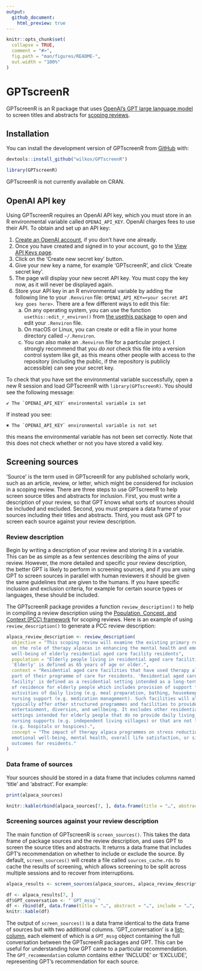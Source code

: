 ```yaml
---
output: 
  github_document:
    html_preview: true
---
```


<!-- README.md is generated from README.Rmd. Please edit that file -->

```r
knitr::opts_chunk$set(
  collapse = TRUE,
  comment = "#>",
  fig.path = "man/figures/README-",
  out.width = "100%"
)
```

# GPTscreenR

<!-- badges: start -->
<!-- badges: end -->

GPTscreenR is an R package that uses [OpenAI's GPT large language model](https://platform.openai.com/docs/guides/gpt) to screen titles and abstracts for [scoping reviews](https://en.wikipedia.org/wiki/Systematic_review#Scoping_reviews).

## Installation

You can install the development version of GPTscreenR from [GitHub](https://github.com/) with:

```r
devtools::install_github("wilkox/GPTscreenR")
```

```r
library(GPTscreenR)
```

GPTscreenR is not currently available on CRAN.

## OpenAI API key

Using GPTscreenR requires an OpenAI API key, which you must store in an R environmental variable called `OPENAI_API_KEY`. OpenAI charges fees to use their API. To obtain and set up an API key:

1. [Create an OpenAI account](https://platform.openai.com/signup?launch), if you don't have one already.
2. Once you have created and signed in to your account, go to the [View API Keys page](https://platform.openai.com/account/api-keys).
3. Click on the 'Create new secret key' button.
4. Give your new key a name, for example 'GPTscreenR', and click 'Create secret key'.
5. The page will display your new secret API key. You must copy the key now, as it will never be displayed again.
6. Store your API key in an R environmental variable by adding the following line to your `.Renviron` file: `OPENAI_API_KEY=<your secret API key goes here>`. There are a few different ways to edit this file:
   a. On any operating system, you can use the function `usethis::edit_r_environ()` from [the usethis package](https://usethis.r-lib.org) to open and edit your `.Renviron` file.
   b. On macOS or Linux, you can create or edit a file in your home directory called `~/.Renviron`.
   c. You can also make an `.Renviron` file for a particular project. I strongly recommend that you *do not* check this file into a version control system like git, as this means other people with access to the repository (including the public, if the repository is publicly accessible) can see your secret key.

To check that you have set the environmental variable successfully, open a new R session and load GPTscreenR with `library(GPTscreenR)`. You should see the following message:

``✔ The `OPENAI_API_KEY` environmental variable is set``

If instead you see:

``✖ The `OPENAI_API_KEY` environmental variable is not set``

this means the environmental variable has not been set correctly. Note that this does not check whether or not you have stored a valid key.

## Screening sources

'Source' is the term used in GPTscreenR for any published scholarly work, such as an article, review, or letter, which might be considered for inclusion in a scoping review. There are three steps to use GPTscreenR to help screen source titles and abstracts for inclusion. First, you must write a description of your review, so that GPT knows what sorts of sources should be included and excluded. Second, you must prepare a data frame of your sources including their titles and abstracts. Third, you must ask GPT to screen each source against your review description.

### Review description

Begin by writing a description of your review and storing it in a variable. This can be as simple as a few sentences describing the aims of your review. However, the more detailed and specific your review description, the better GPT is likely to perform in screening sources, and if you are using GPT to screen sources in parallel with human reviewers it should be given the same guidelines that are given to the humans. If you have specific inclusion and exclusion criteria, for example for certain source types or languages, these should be included.

The GPTscreenR package provides a function `review_description()` to help in compiling a review description using the [Population, Concept, and Context (PCC) framework](https://journals.lww.com/jbisrir/Fulltext/2023/03000/Recommendations_for_the_extraction,_analysis,_and.7.aspx) for scoping reviews. Here is an example of using `review_description()` to generate a PCC review description:

```r
alpaca_review_description <- review_description(
  objective = "This scoping review will examine the existing primary research
  on the role of therapy alpacas in enhancing the mental health and emotional
  well-being of elderly residential aged care facility residents",
  population = "Elderly people living in residential aged care facilities.
  'Elderly' is defined as 65 years of age or older.",
  context = "Residential aged care facilities that have used therapy alpacas as
  part of their programme of care for residents. 'Residential aged care
  facility' is defined as a residential setting intended as a long-term place
  of residence for elderly people which includes provision of support for
  activities of daily living (e.g. meal preparation, bathing, housekeeping) and
  nursing support (e.g. medication management). Such facilities will also
  typically offer other structured programmes and facilities to provide
  entertainment, diversion, and wellbeing. It excludes other residential
  settings intended for elderly people that do no provide daily living or
  nursing supports (e.g. independent living villages) or that are not long-term
  (e.g. hospitals or hospices).",
  concept = "The impact of therapy alpaca programmes on stress reduction,
  emotional well-being, mental health, overall life satisfaction, or similar
  outcomes for residents."
)
```

### Data frame of sources

Your sources should be stored in a data frame that includes columns named 'title' and 'abstract'. For example:

```r
print(alpaca_sources)
```

```r
knitr::kable(rbind(alpaca_sources[7, ], data.frame(title = "…", abstract = "…", include = "…")), row.names = FALSE)
```

### Screening sources against your review description

The main function of GPTscreenR is `screen_sources()`. This takes the data frame of package sources and the review description, and uses GPT to screen the source titles and abstracts. It returns a data frame that includes GPT's recommendation on whether to include or exclude the source. By default, `screen_sources()` will create a file called `sources_cache.rds` to cache the results of screening, which allows screening to be split across multiple sessions and to recover from interruptions.

```r
alpaca_results <- screen_sources(alpaca_sources, alpaca_review_description)
```

```r
df <- alpaca_results[7, ]
df$GPT_conversation <- "`GPT_mssg`"
df <- rbind(df, data.frame(title = "…", abstract = "…", include = "…", GPT_conversation = "…", GPT_recommendation = "…"))
knitr::kable(df)
```

The output of `screen_sources()` is a data frame identical to the data frame of sources but with two additional columns. 'GPT_conversation' is a [list-column](https://jennybc.github.io/purrr-tutorial/ls13_list-columns.html), each element of which is a `GPT_mssg` object containing the full conversation between the GPTscreenR packages and GPT. This can be useful for understanding how GPT came to a particular recommendation. The `GPT_recommendation` column contains either 'INCLUDE' or 'EXCLUDE', representing GPT's recommendation for each source.
